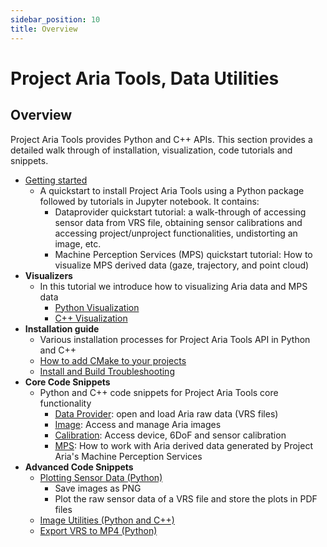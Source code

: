 ```yaml
---
sidebar_position: 10
title: Overview
---
```

# Project Aria Tools, Data Utilities

## Overview

Project Aria Tools provides Python and C++ APIs. This section provides a detailed walk through of installation, visualization, code tutorials and snippets.

* [Getting started](/docs/data_utilities/getting_started)
   * A quickstart to install Project Aria Tools using a Python package followed by tutorials in Jupyter notebook. It contains:
      * Dataprovider quickstart tutorial: a walk-through of accessing sensor data from VRS file, obtaining sensor calibrations and accessing project/unproject functionalities, undistorting an image, etc.
      * Machine Perception Services (MPS) quickstart tutorial: How to visualize MPS derived data (gaze, trajectory, and point cloud)
* **Visualizers**
   * In this tutorial we introduce how to visualizing Aria data and MPS data
     * [Python Visualization](/docs/data_utilities/visualization/visualization_python)
     * [C++ Visualization](/docs/data_utilities/visualization/visualization_cpp)
* **Installation guide**
   * Various installation processes for Project Aria Tools API in Python and C++
   * [How to add CMake to your projects](/docs/data_utilities/installation/build_with_cmake)
   * [Install and Build Troubleshooting](/docs/data_utilities/installation/troubleshooting)
* **Core Code Snippets**
   * Python and C++ code snippets for Project Aria Tools core functionality
      * [Data Provider](/docs/data_utilities/core_code_snippets/data_provider): open and load Aria raw data (VRS files)
      * [Image](/docs/data_utilities/core_code_snippets/image): Access and manage Aria images
      * [Calibration](/docs/data_utilities/core_code_snippets/calibration): Access device, 6DoF and sensor calibration
      * [MPS](/docs/data_utilities/core_code_snippets/mps): How to work with Aria derived data generated by Project Aria's Machine Perception Services
* **Advanced Code Snippets**
   * [Plotting Sensor Data (Python)](/docs/data_utilities/advanced_code_snippets/plotting_sensor_data)
       * Save images as PNG
       * Plot the raw sensor data of a VRS file and store the plots in PDF files
   * [Image Utilities (Python and C++)](/docs/data_utilities/advanced_code_snippets/image_utilities)
   * [Export VRS to MP4 (Python)](/docs/data_utilities/advanced_code_snippets/vrs_to_mp4)
